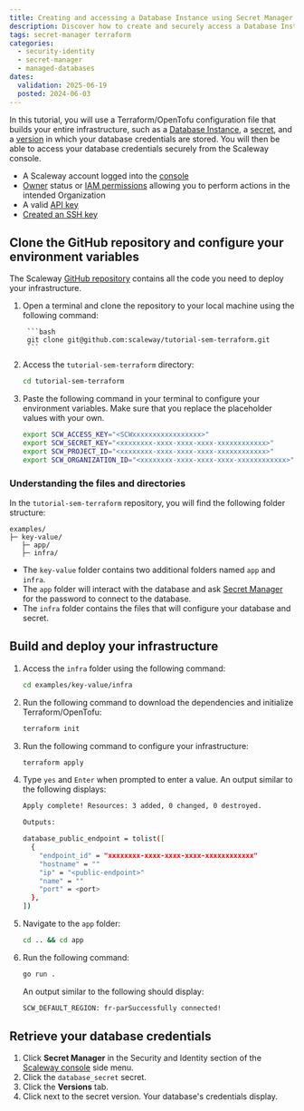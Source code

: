 ```yaml
---
title: Creating and accessing a Database Instance using Secret Manager and Terraform/OpenTofu
description: Discover how to create and securely access a Database Instance using Secret Manager and Terraform/OpenTofu
tags: secret-manager terraform
categories:
  - security-identity
  - secret-manager
  - managed-databases
dates:
  validation: 2025-06-19
  posted: 2024-06-03
---
```




In this tutorial, you will use a Terraform/OpenTofu configuration file that builds your entire infrastructure, such as a [Database Instance](/managed-databases-for-postgresql-and-mysql/concepts/#database-instance), a [secret](/secret-manager/concepts/#secret), and a [version](/secret-manager/concepts/#version) in which your database credentials are stored. You will then be able to access your database credentials securely from the Scaleway console.

<Requirements />

- A Scaleway account logged into the [console](https://console.scaleway.com/)
- [Owner](/iam/concepts/#owner) status or [IAM permissions](/iam/concepts/#permission) allowing you to perform actions in the intended Organization
- A valid [API key](/iam/how-to/create-api-keys/)
- [Created an SSH key](/organizations-and-projects/how-to/create-ssh-key/)


## Clone the GitHub repository and configure your environment variables

The Scaleway [GitHub repository](https://github.com/scaleway/tutorial-sem-terraform) contains all the code you need to deploy your infrastructure.

1. Open a terminal and clone the repository to your local machine using the following command:

        ```bash
        git clone git@github.com:scaleway/tutorial-sem-terraform.git
        ```
2. Access the `tutorial-sem-terraform` directory:

    ```bash
    cd tutorial-sem-terraform
    ```
3. Paste the following command in your terminal to configure your environment variables. Make sure that you replace the placeholder values with your own.

    ```bash
    export SCW_ACCESS_KEY="<SCWxxxxxxxxxxxxxxxxx>"
    export SCW_SECRET_KEY="<xxxxxxxx-xxxx-xxxx-xxxx-xxxxxxxxxxxx>"
    export SCW_PROJECT_ID="<xxxxxxxx-xxxx-xxxx-xxxx-xxxxxxxxxxxx>"
    export SCW_ORGANIZATION_ID="<xxxxxxxx-xxxx-xxxx-xxxx-xxxxxxxxxxxx>"
    ```
### Understanding the files and directories

In the `tutorial-sem-terraform` repository, you will find the following folder structure:

```
examples/
├─ key-value/
   ├─ app/
   ├─ infra/

```

- The `key-value` folder contains two additional folders named `app` and `infra`.
- The `app` folder will interact with the database and ask [Secret Manager](/secret-manager/concepts/#secret-manager) for the password to connect to the database.
- The `infra` folder contains the files that will configure your database and secret.

## Build and deploy your infrastructure

1. Access the `infra` folder using the following command:
    ```bash
    cd examples/key-value/infra
    ```
2. Run the following command to download the dependencies and initialize Terraform/OpenTofu:
    ```bash
    terraform init
    ```
3. Run the following command to configure your infrastructure:
    ```bash
    terraform apply
    ```
4. Type `yes` and `Enter` when prompted to enter a value. An output similar to the following displays:
    ```bash
    Apply complete! Resources: 3 added, 0 changed, 0 destroyed.

    Outputs:

    database_public_endpoint = tolist([
      {
        "endpoint_id" = "xxxxxxxx-xxxx-xxxx-xxxx-xxxxxxxxxxxx"
        "hostname" = ""
        "ip" = "<public-endpoint>"
        "name" = ""
        "port" = <port>
      },
    ])
    ```
5. Navigate to the `app` folder:
    ```bash
    cd .. && cd app
    ```
6. Run the following command:
    ```bash
    go run .
    ```
    An output similar to the following should display:
    ```bash
    SCW_DEFAULT_REGION: fr-parSuccessfully connected!
    ```

## Retrieve your database credentials

1. Click **Secret Manager** in the Security and Identity section of the [Scaleway console](https://console.scaleway.com/) side menu.
2. Click the `database_secret` secret.
    <Lightbox image={image} alt="" />
3. Click the **Versions** tab.
4. Click <Icon name="seeMore" /> next to the secret version. Your database's credentials display.
